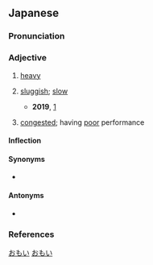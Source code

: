 ==Japanese==
{{ja-kanjitab|おも|yomi=kun}}

===Pronunciation===
{{ja-pron|おもい|acc=0|acc_ref=SMK2,NHK}}
{{ja-ojad}}

===Adjective===
{{ja-adj|infl=i|おもい}}

# [[heavy]]
# {{lb|ja|of computers or programs}} [[sluggish]]; [[slow]]
#* '''2019''', [https://support.google.com/chrome/thread/9472765]
#*: {{ja-usex|[[急に]]chromeが'''重く'''なった。[[起%動]]も'''重い'''、[[タブ]]を[[開く]]のも、[[切り替える]]のも'''重い'''、[[WEBページ]]を[[読み込む]]のも'''重い'''。|^きゅう  に ^クローム が '''おもく'''なった。^き%どう も '''おもい'''、タブ を ひらく の も、きりかえる の も '''おもい'''、ウェブ ページ を よみこむ の も '''おもい'''。|My Chrome has suddenly become laggy. It takes forever to start up. Opening and switching tabs takes forever. Loading web pages also takes forever.}}
# {{lb|ja|of|computer networks}} [[congested]]; having [[poor]] performance

====Inflection====
{{ja-i|おも}}

====Synonyms====
* {{ja-r|重たい|おもたい}}

====Antonyms====
* {{sense|heavy}} {{ja-r|軽い|かるい}}

===References===
<references/>

[[Category:Japanese basic words|おもい]]
[[Category:ja:Networking|おもい]]